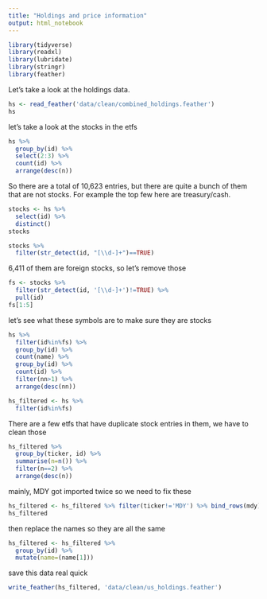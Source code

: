 ```yaml
---
title: "Holdings and price information"
output: html_notebook
---
```


```r
library(tidyverse)
library(readxl)
library(lubridate)
library(stringr)
library(feather)
```

Let's take a look at the holdings data.

```r
hs <- read_feather('data/clean/combined_holdings.feather')
hs
```

let's take a look at the stocks in the etfs

```r
hs %>% 
  group_by(id) %>% 
  select(2:3) %>% 
  count(id) %>% 
  arrange(desc(n))
```

So there are a total of 10,623 entries, but there are quite a bunch of them that are not stocks. For example the top few here are treasury/cash.


```r
stocks <- hs %>% 
  select(id) %>% 
  distinct()
stocks
```

```r
stocks %>% 
  filter(str_detect(id, "[\\d-]+")==TRUE)
```

6,411 of them are foreign stocks, so let's remove those

```r
fs <- stocks %>% 
  filter(str_detect(id, '[\\d-]+')!=TRUE) %>% 
  pull(id)
fs[1:5]
```

let's see what these symbols are to make sure they are stocks

```r
hs %>% 
  filter(id%in%fs) %>% 
  group_by(id) %>% 
  count(name) %>% 
  group_by(id) %>% 
  count(id) %>% 
  filter(nn>1) %>% 
  arrange(desc(nn))
```

```r
hs_filtered <- hs %>% 
  filter(id%in%fs)
```

There are a few etfs that have duplicate stock entries in them, we have to clean those

```r
hs_filtered %>% 
  group_by(ticker, id) %>% 
  summarise(n=n()) %>% 
  filter(n==2) %>% 
  arrange(desc(n))
```

mainly, MDY got imported twice so we need to fix these

```r
hs_filtered <- hs_filtered %>% filter(ticker!='MDY') %>% bind_rows(mdy)
hs_filtered
```

then replace the names so they are all the same

```r
hs_filtered <- hs_filtered %>% 
  group_by(id) %>% 
  mutate(name=(name[1]))
```

save this data real quick

```r
write_feather(hs_filtered, 'data/clean/us_holdings.feather')
```

